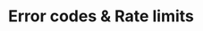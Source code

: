 ---
title: 'Error codes & Rate limits'
description: 'Welcome to V3 of TMDB API reference'
icon: "triangle-exclamation"
iconType: "solid"
---